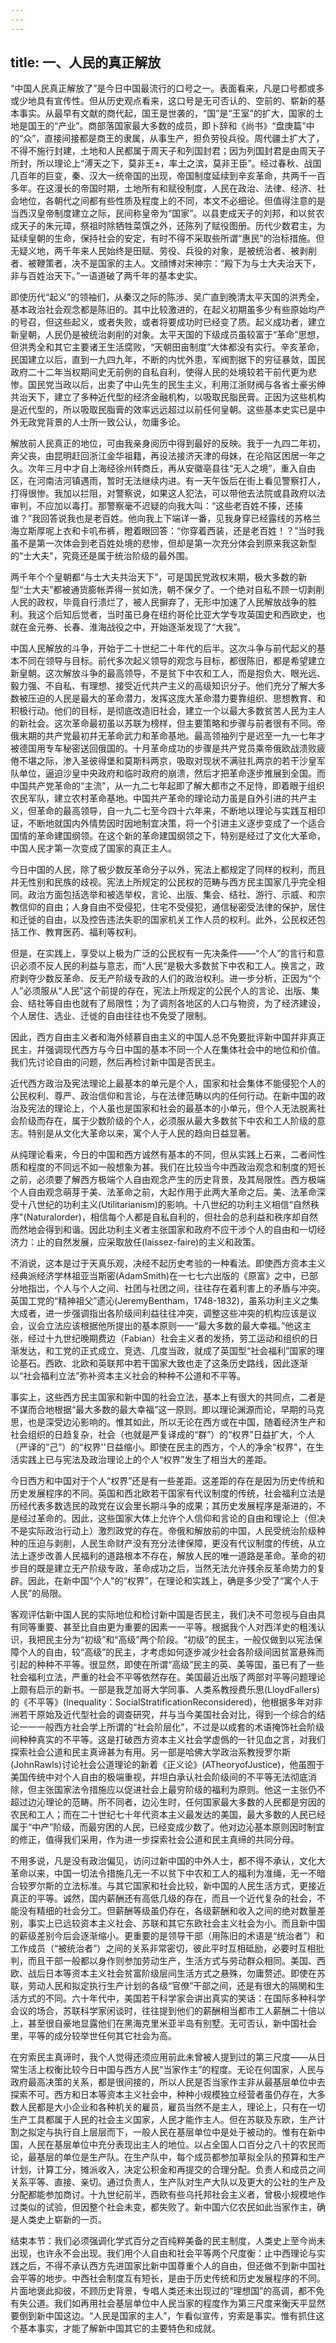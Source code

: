 ```yaml
---
---
---
```

title: 一、人民的真正解放
---



“中国人民真正解放了”是今日中国最流行的口号之一。表面看来，凡是口号都或多或少地具有宣传性。但从历史观点看来，这口号是无可否认的、空前的、崭新的基本事实。从最早有文献的商代起，国王是世袭的，“国”是“王室”的扩大，国家的土地是国王的“产业”。商部落国家最大多数的成员，即卜辞和《尚书》“盘庚篇”中的“众”，直接间接都是商王的隶属，从事生产，担负劳役兵役。周代疆土扩大了，不得不施行封建，土地和人民都属于周天子和列国封君；因为列国封君是由周天子所封，所以理论上“溥天之下，莫非王±，率土之滨，莫非王臣”。经过春秋、战国几百年的巨变，秦、汉大一统帝国的出现，帝国制度延续到辛亥革命，共两千一百多年。在这漫长的帝国时期，土地所有和赋役制度，人民在政治、法律、经济、社会地位，各朝代之间都有些性质及程度上的不同，本文不必细论。但值得注意的是当西汉皇帝制度建立之际，民间称皇帝为“国家”。以县吏成天子的刘邦，和以贫农成天子的朱元璋，祭祖时除牺牲菜馔之外，还陈列了赋役图册。历代少数君主，为延续皇朝的生命，保持社会的安定，有时不得不采取些所谓“惠民”的治标措施。但无疑义地，两千年来人民始终是田赋、劳役、兵役的对象，是被统治者、被剥削者、被鞭策者，决不是国家的主人。文顔博对宋神宗：“殿下为与士大夫治天下，非与百姓治天下。”一语道破了两千年的基本史实。

即使历代“起义”的领袖们，从秦汉之际的陈涉、吴广直到晚清太平天国的洪秀全，基本政治社会观念都是陈旧的。其中比较激进的，在起义初期虽多少有些原始均产的号召，但这些起义，或者失败，或者将要成功时已经变了质。起义成功者，建立新皇朝，人民仍是被统治剥削的对象。太平天国的下级成员虽较富于“革命”思想，但洪秀全和其它主要诸王生活腐败，“天朝田亩制度”大体都没有实行。辛亥革命，民国建立以后，直到一九四九年，不断的内忧外患，军阀割据下的穷征暴敛，国民政府二十二年当权期间史无前例的自私自利，使得人民的处境较若干前代更为悲惨。国民党当政以后，出卖了中山先生的民生主义，利用江浙财阀与各省土豪劣绅共治天下，建立了多种近代型的经济金融机构，以吸取民脂民膏。正因为这些机构是近代型的，所以吸取民脂膏的效率远远超过以前任何皇朝。这些基本史实已是中外无政党背景的人士所一致公认，勿庸多论。

解放前人民真正的地位，可由我亲身阅历中得到最好的反映。我于一九四二年初，奔父丧，由昆明赶回浙江金华祖籍，再设法接济天津的母妹，在沦陷区困居一年之久。次年三月中才自上海经徐州转商丘，再从安徽亳县往“无人之境”，重入自由区，在河南洁河镇遇雨，暂时无法继续内进。有一天午饭后在街上看见警察打人，打得很惨。我加以拦阻，对警察说，如果这人犯法，可以带他去法院或县政府以法审判，不应加以毒打。那警察毫不迟疑的向我大叫：“这些老百姓不揍，还揍谁？”我回答说我也是老百姓。他向我上下端详一番，见我身穿已经露线的苏格兰海立斯厚呢上衣和卡叽布裤，瞪着眼回答：“你穿着西装，还是老百姓！？”当时我虽不是第一次体会到老百姓处境的悲惨，但却是第一次充分体会到原来我这新型的“士大夫"，究竟还是属于统治阶级的最外围。

两千年个个皇朝都“与士大夫共治天下”，可是国民党政权末期，极大多数的新型“士大夫”都被通货膨帐弄得一贫如洗，朝不保夕了。一个绝对自私不顾一切剥削人民的政权，毕竟自行溃烂了，被人民摒弃了，无形中加速了人民解放战争的胜利。我这个后知后觉者，当时虽已身在纽约哥伦比亚大学专攻英国史和西欧史，也就在金元券、长春、淮海战役之中，开始逐渐发现了“大我”。

中国人民解放的斗争，开始于二十世纪二十年代的后半。这次斗争与前代起义的基本不同在领导与目标。前代多次起义领导的观念与目标，都很陈旧，都是希望建立新皇朝。这次解放斗争的最高领导，不是贫下中农和工人，而是抱负大、眼光远、毅力强、不自私、有理想、接受近代共产主义的高级知识分子。他们充分了解大多数被压迫的人民是最大的革命潜力，发挥这庞大革命潜力要靠组织、思想教育、和积极行动。他们的目标，是彻底改造旧社会，建立一个以最大多数贫苦人民为主人的新社会。这次革命最初虽以苏联为榜样，但主要策略和步骤与前者很有不同。帝俄末期的共产党最初幷无革命武力和革命基地。最高领袖列宁是迟至一九一七年才被德国用专车秘密送回俄国的。十月革命成功的步骤是共产党员乘帝俄欧战溃败疲倦不堪之际，渗入圣彼得堡和莫斯科两京，吸取对现状不满驻扎两京的若干沙皇军队单位，逼迫沙皇中央政府和临时政府的崩溃，然后才把革命逐步推展到全国。而中国共产党革命的“主流"，从一九二七年起即了解大都市之不足恃，即着眼于组织农民军队，建立农村革命基地。中国共产革命的理论动力虽是自外引进的共产主义，但革命的最高领导，自一九二七至今四十六年来，不断地以理论与实践互相印证，不断地就国内外情势因时因地制宜决策，将一个引进主义逐步变成了一个适合国情的革命建国纲领。在这个新的革命建国纲领之下，特别是经过了文化大革命，中国人民才第一次变成了国家的真正主人。

今日中国的人民，除了极少数反革命分子以外，宪法上都规定了同样的权利，而且幷无性别和民族的歧视。宪法上所规定的公民权的范畴与西方民主国家几乎完全相同。政治方面包括选举和被选举权，言论、出版、集会、结社、游行、示威、和宗教信仰的自由；人身自由不受侵犯，住宅不受侵犯，通信秘密受法律的保护，居住和迁徙的自由，以及控告违法失职的国家机关工作人员的权利。此外，公民权还包括工作、教育医药、福利等权利。

但是，在实践上，享受以上极为广泛的公民权有一先决条件——“个人”的言行和意识必须不反人民的利益与意志，而“人民”是极大多数贫下中农和工人。换言之，政府剥夺少数反革命、反无产阶级专政的人们的政治权利。进一步分析，正因为“个人”必须服从“人民”这个前提的存在，宪法上所规定的公民个人的言论、出版、集会、结社等自由也就有了局限性；为了调剂各地区的人口与物资，为了经济建设，个人居住、选业、迁徙的自由往往也不免受了限制。

因此，西方自由主义者和海外倾慕自由主义的中国人总不免要批评新中国幷非真正民主，幷强调现代西方与今日中国的基本不同一个人在集体社会中的地位和价值。我们先讨论自由的问题，然后再检讨新中国是否民主。

近代西方政治及宪法理论上最基本的单元是个人，国家和社会集体不能侵犯个人的公民权利、尊严、政治信仰和言论，与在法律范畴以内的任何行动。在新中国的政治及宪法的理论上，个人虽也是国家和社会的最基本的小单元，但个人无法脱离社会阶级而存在，属于少数阶级的个人，必须服从最大多数贫下中农和工人阶级的意志。特别是从文化大革命以来，寓个人于人民的趋向日益显著。

从纯理论看来，今日的中国和西方诚然有基本的不同，但从实践上石来，二者间性质和程度的不同远不如一般想象为甚。我们在比较当今中西政治观念和制度的短长之前，必须要了解西方极端个人自由观念产生的历史背景，及其局限性。西方极端个人自由观念萌芽于美、法革命之前，大起作用于此两大革命之后。美、法革命深受十八世纪的功利主义(Utilitarianism)的影响。十八世纪的功利主义相信“自然秩序"(Naturalorder)，相信每个人都是自私自利的，但社会的总利益和秩序却自然而然地会得到和谐。因此功利主义者主张国家和政府不应干涉个人的自由和一切经济力：止的自然发展，应采取放任(laissez-faire)的主义和政策。

不消说，这本是过于天真乐观，决经不起历史考验的一种看法。即使西方资本主义经典派经济学林祖亚当斯密(AdamSmith)在一七七六出版的《原富》之中，已部分地指岀，个人与个人之间、社团与社团之间，往往存在着利害上的矛盾与冲突。英国工党的“精神祖父”遗沁(JeremyBentham，1748-1832)，虽系功利主义之集大成者，进一步强调指出各阶级间利益往往冲突，调整这些冲突的机构应该是议会，议会立法应该根据他所提出的基本原则一一“最大多数的最大幸福。”他这主张，经过十九世纪晚期费边（Fabian）社会主义者的发扬，劳工运动和组织的日渐发达，和工党的正式成立、竞选、几度当政，就成了英国型“社会福利”国家的理论基石。西欧、北欧和英联邦中若干国家大致也走了这条历史路线，因此逐渐以“社会福利立法”弥补资本主义社会的种种不公道和不平等。

事实上，这些西方民主国家和新中国的社会立法，基本上有很大的共同点，二者是不谋而合地根据“最大多数的最大幸福”这一原则。即以理论渊源而论，早期的马克思，也是深受边沁影响的。惟其如此，所以无论在西方或在中国，随着经济生产和社会组织的日趋复杂，社会（也就是严复译成的“群”）的“权界”日益扩大，个人（严译的“己”）的“权界''日益缩小。即使在民主的西方，个人的净余“权界"，在生活实践上已与宪法及政治理论上的个人“权界”发生了相当大的差距。

今日西方和中国对于个人“权界”还是有一些差距。这差距的存在是因为历史传统和历史发展程序的不同。英国和西北欧若干国家有代议制度的传统，社会福利立法是历经代表多数选民的政党在议会里长期斗争的成果；其历史发展程序是渐进的，不是经过革命的。因此，这些国家大体上允许个人信仰和言论的自由和理论上（但决不是实际政治行动上）激烈政党的存在。帝俄和解放前的中国，人民受统治阶级种种的压迫与剥削，人民生命财产没有充分法律保障，更没有代议制度的传统，从立法上逐步改善人民福利的道路根本不存在，解放人民的唯一道路是革命。革命的初步目的既是建立无产阶级专政，革命成功之后，当然无法允许残余反革命势力的复辟。因此，在新中国“个人"的“权界”，在理论和实践上，确是多少受了“寓个人于人民”的局限。

客观评估新中国人民的实际地位和检讨新中国是否民主，我们决不可忽视与自由具有同等重要、甚至比自由更为重要的因素一一平等。根据我个人对西洋史的粗浅认识，我把民主分为“初级”和“高级”两个阶段。“初级”的民主，一般仅做到以宪法保障个人的自由，较“高级”的民主，才考虑如何逐步减少社会各阶级间因贫富悬殊而引起的种种不平等。很显然，即使在所谓“高级”民主的英、美等国，虽已有了一些社会福利立法，严重的社会不平等依然存在。美国最近出版了两部对平等问题理论上颇有启示的新书。一部是我芝加哥大学同事、人类系教授费乐思(LloydFallers)的《不平等》(Inequality：SocialStratificationReconsidered)，他根据多年对非洲若干原始及近代型社会的调查研究，幷与当今美国社会对比，得到一个综合的结论一一一般西方社会学上所谓的“社会阶层化”，不过是以成套的术语掩饰社会阶级间种种真实的不平等。这是打破西方资本主义社会学虚僞的一针见血之言，对我们探索社会公道和民主真谛甚为有用。另一部是哈佛大学政治系教授罗尔斯(JohnRawls)讨论社会公道理论的新着《正义论》(ATheoryofJustice)，他虽囿于美国传统中对个人自由的极端重视，幷坦白承认社会阶级间的不平等无法彻底消除，但主张国家法令措施应以促进社会上最穷阶级的福利为原则。他这一主张仍不超过边沁理论的范畴。所不同者，边沁生时，任何国家最大多数的人民都是穷因的农民和工人；而在二十世纪七十年代资本主义最发达的美国，最大多数的人民已经属于“中产”阶级，而最穷困的人民，已经变成少数了。他对边沁基本原则因时制宜的修正，值得我们采用，作为进一步探索社会公道和民主真缔的共同分母。

不用多说，凡是没有政治偏见，访问过新中国的中外人士，都不得不承认，文化大革命以来，中国一切法令措施几无一不以贫下中农和工人的福利为准绳，无一不暗合较罗尔斯的立法标准。与其它国家和社会比较，新中国的人民生活方式，更接近真正的平等。诚然，国内薪酬还有高低几级的存在，而且一个近代复杂的社会，不能没有精细的社会分工。但薪酬等级虽仍存在，各级薪酬和收入之间的绝对数量差别，事实上已远较资本主义社会、苏联和其它东欧社会主义社会为小。而且新中国的薪级差别今后会逐渐缩小。更重要的是领导干部（用陈旧的术语是“统治者”）和工作成员（“被统治者”）之间的关系非常密切，彼此平时互相砥励，必要时互相批判，而且干部一般都以身作则参加劳动生产，生活方式与劳动群众相同。美国、西欧、战后日本等资本主义社会贫富阶级层间生活方式之悬殊，勿庸赘述。即使在苏联，劳动人民和拟定执行生产计划的各级“官僚”干部之间，还是有很大的隔関和生活方式的不同。六十年代中，美国若干科学家会讲出真实的笑话：在国际多种科学会议的场合，苏联科学家闲谈时，往往提到他们的薪酬相当都市工人薪酬二十倍以上，甚至很自豪地显露他们在黑海克里米亚半岛有别墅。无可否认，新中国社会里，平等的成分较举世任何其它社会为高。

在穷索民主真谛时，我个人觉得还须应用前此未曾被人提到过的第三尺度——从日常生活上权衡比较今日中国与西方人民“当家作主”的程度。无论在何国家，人民与政府最高决策的关系，都是很间接的，所以人民是否当家作主非从最基层单位中去探索不可。西方和日本等资本主义社会中，种种小规模独立经营者虽仍存在，大多数人民都是大小企业和各种机关的雇员，雇员当然不是主人，理论上，只有在一切生产工具都属于人民的社会主义国家，人民才能作主人。但在苏联及东欧，生产计割之拟定与执行自上层层而下，一般人民在基层单位中是处于被动的。惟有在新中国，人民在基层单位中充分表现出主人的地位。以占全国人口百分之八十的农民而论，最基层的单位是生产队。在生产队中，每个成员都参加草拟全队的预算和生产计划，计算工分，摊派收入，决定公积金和再提交的合理分配。负责人和成员之间关系平等、直接、亲切。通过负责人，生产队对生产大队以及更大的公社的生产及分配都能参加商讨。十九世纪前半，西欧有些乌托邦社会主义者，曾极小规模地作过类似的试验，但因整个社会未变，都失败了。新中国六亿农民如此当家作主，确是人类史上崭新的一页。

结束本节：我们必须强调化学式百分之百纯粹美备的民主制度，人类史上至今尚未出现，也许永不会出现。我们用个人自由和社会平等两个尺度衡：止中西理论与实践之后，不得不承认西方先进国家比新中国尊重个人的自由，但还做不到新中国社会平等的地步。中西社会制度互有短长，是由于历史传统和历史发展程序的不同。片面地褒此抑彼，不顾历史背景，专唱人类还未出现过的“理想国”的高调，都不免有失公道。我们如再用社会基层单位中人民当家的程度作为第三尺度来衡天平显然要倒到新中国这边。“人民是国家的主人”，乍看似宣传，穷索是事实。惟有抓住这个基本事实，才能了解新中国其它的主要特色和成就。